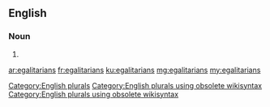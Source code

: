 ==English==

===Noun===
{{head|en}}

# {{plural of|egalitarian}}

[[Category:English plurals]][[Category:English plurals using obsolete wikisyntax]][[Category:English plurals using obsolete wikisyntax]]

[[ar:egalitarians]]
[[fr:egalitarians]]
[[ku:egalitarians]]
[[mg:egalitarians]]
[[my:egalitarians]]